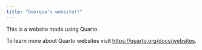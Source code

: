 ```yaml
---
title: "Georgia's website!!"
---
```


This is a website made using Quarto.

To learn more about Quarto websites visit <https://quarto.org/docs/websites>.
